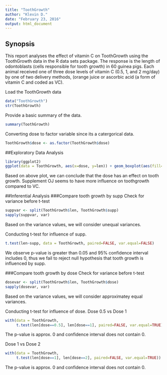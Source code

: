 ```yaml
---
title: "ToothGrowth"
author: "Klevin D."
date: "February 23, 2016"
output: html_document
---
```


Synopsis
--------
This report analyses the effect of vitamin C on ToothGrowth using the ToothGrowth data in the R data sets package. The response is the length of odontoblasts (cells responsible for tooth growth) in 60 guinea pigs. Each animal received one of three dose levels of vitamin C (0.5, 1, and 2 mg/day) by one of two delivery methods, (orange juice or ascorbic acid (a form of vitamin C and coded as VC).

Load the ToothGrowth data
```r
data("ToothGrowth")
str(ToothGrowth)
```

Provide a basic summary of the data.
```r
summary(ToothGrowth)
```
Converting dose to factor variable since its a catergorical data.
```r
ToothGrowth$dose <- as.factor(ToothGrowth$dose)
```

##Exploratory Data Analysis
```r
library(ggplot2)
ggplot(data = ToothGrowth, aes(x=dose, y=len)) + geom_boxplot(aes(fill=dose)) + facet_grid(.~supp)

```

Based on above plot, we can conclude that the dose has an effect on tooth growth. Supplement OJ seems to have more influence on toothgrowth compared to VC.

##Inferential Analysis
###Compare tooth growth by supp
Check for variance before t-test
```r
suppvar <- split(ToothGrowth$len, ToothGrowth$supp)
sapply(suppvar, var)
```
Based on the variance values, we will consider unequal variances.

Conducting t-test for influence of supp. 
```r
t.test(len~supp, data = ToothGrowth, paired=FALSE, var.equal=FALSE)
```
We observe p-value is greater than 0.05 and 95% confidence interval includes 0, thus we fail to reject null hypothesis that tooth growth is influenced by supp.

###Compare tooth growth by dose
Check for variance before t-test
```r
dosevar <- split(ToothGrowth$len, ToothGrowth$dose)
sapply(dosevar, var)
```
Based on the variance values, we will consider approximatey equal variances.

Conducting t-test for influence of dose. 
Dose 0.5 vs Dose 1
```r
with(data = ToothGrowth,
     t.test(len[dose==0.5], len[dose==1], paired=FALSE, var.equal=TRUE))
```
The p-value is approx. 0 and confidence interval does not contain 0. 

Dose 1 vs Dose 2
```r
with(data = ToothGrowth,
     t.test(len[dose==1], len[dose==2], paired=FALSE, var.equal=TRUE))
```
The p-value is approx. 0 and confidence interval does not contain 0. 


